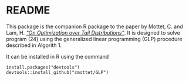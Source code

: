 # README

This package is the companion R package to the paper by Mottet, C. and Lam, H. [*"On Optimization over Tail Distributions"*](https://arxiv.org/abs/1711.00573). It is designed to solve program (24) using the generalized linear programming (GLP) procedure described in Algorith 1.

It can be installed in R using the command

```
install.packages("devtools")
devtools::install_github("cmottet/GLP")
```
